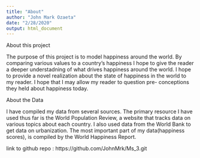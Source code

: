```yaml
---
title: "About"
author: "John Mark Ozaeta"
date: "2/28/2020"
output: html_document
---
```


About this project

The purpose of this project is to model happiness around the world. By comparing various 
values to a country's happiness I hope to give the reader a deeper understadning of what 
drives happiness around the world. I hope to provide a novel realization about the state
of happiness in the world to my reader. I hope that I may allow my reader to question pre-
conceptions they held about happiness today. 

About the Data

I have compiled my data from several sources. The primary resource I have used thus far is the World
Population Review, a website that tracks data on various topics about each country. I also used data
from the World Bank to get data on urbanization. The most important part of my data(happiness scores),
is compiled by the World Happiness Report.

link to github repo : https://github.com/JohnMrk/Ms_3.git